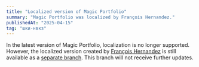 ```yaml
---
title: "Localized version of Magic Portfolio"
summary: "Magic Portfolio was localized by François Hernandez."
publishedAt: "2025-04-15"
tag: "шки-нвкз"
---
```


In the latest version of Magic Portfolio, localization is no longer supported. However, the localized version created by [François Hernandez](https://github.com/francoishernandez) is still available as a [separate branch](https://github.com/once-ui-system/magic-portfolio/tree/localization-(Once-UI-0.4.2)). This branch will not receive further updates.